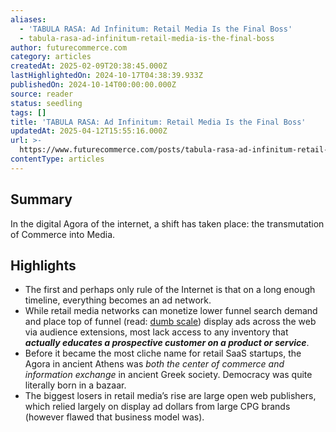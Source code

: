 ```yaml
---
aliases:
  - 'TABULA RASA: Ad Infinitum: Retail Media Is the Final Boss'
  - tabula-rasa-ad-infinitum-retail-media-is-the-final-boss
author: futurecommerce.com
category: articles
createdAt: 2025-02-09T20:38:45.000Z
lastHighlightedOn: 2024-10-17T04:38:39.933Z
publishedOn: 2024-10-14T00:00:00.000Z
source: reader
status: seedling
tags: []
title: 'TABULA RASA: Ad Infinitum: Retail Media Is the Final Boss'
updatedAt: 2025-04-12T15:55:16.000Z
url: >-
  https://www.futurecommerce.com/posts/tabula-rasa-ad-infinitum-retail-media-is-the-final-boss
contentType: articles
---
```

## Summary

In the digital Agora of the internet, a shift has taken place: the transmutation of Commerce into Media.

## Highlights

- The first and perhaps only rule of the Internet is that on a long enough timeline, everything becomes an ad network.
- While retail media networks can monetize lower funnel search demand and place top of funnel (read: [dumb scale](https://www.linkedin.com/posts/gregrizzardi_adtech-ctv-retailmedia-activity-7247398657031868417-Yhzf/)) display ads across the web via audience extensions, most lack access to any inventory that _**actually educates a prospective customer on a product or service**_.
- Before it became the most cliche name for retail SaaS startups, the Agora in ancient Athens was _both the center of commerce and information exchange_ in ancient Greek society.
  Democracy was quite literally born in a bazaar.
- The biggest losers in retail media’s rise are large open web publishers, which relied largely on display ad dollars from large CPG brands (however flawed that business model was).
